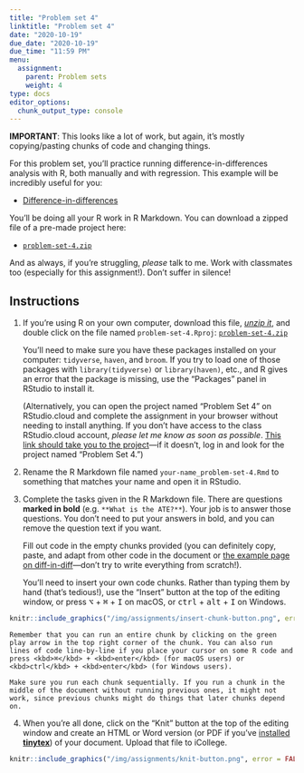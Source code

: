 ```yaml
---
title: "Problem set 4"
linktitle: "Problem set 4"
date: "2020-10-19"
due_date: "2020-10-19"
due_time: "11:59 PM"
menu:
  assignment:
    parent: Problem sets
    weight: 4
type: docs
editor_options: 
  chunk_output_type: console
---
```


:::note
**IMPORTANT**: This looks like a lot of work, but again, it's mostly copying/pasting chunks of code and changing things. 
:::

For this problem set, you'll practice running difference-in-differences analysis with R, both manually and with regression. This example will be incredibly useful for you:

- [Difference-in-differences](/example/diff-in-diff/)

You'll be doing all your R work in R Markdown. You can download a zipped file of a pre-made project here:

- [<i class="fas fa-file-archive"></i> `problem-set-4.zip`](/projects/problem-set-4.zip)

And as always, if you're struggling, *please* talk to me. Work with classmates too (especially for this assignment!). Don't suffer in silence!


## Instructions

1. If you're using R on your own computer, download this file, [*unzip it*](https://evalf20.classes.andrewheiss.com/resource/unzipping/), and double click on the file named `problem-set-4.Rproj`: [<i class="fas fa-file-archive"></i> `problem-set-4.zip`](/projects/problem-set-4.zip)

    You'll need to make sure you have these packages installed on your computer: `tidyverse`, `haven`, and `broom`. If you try to load one of those packages with `library(tidyverse)` or `library(haven)`, etc., and R gives an error that the package is missing, use the "Packages" panel in RStudio to install it.

    (Alternatively, you can open the project named "Problem Set 4" on RStudio.cloud and complete the assignment in your browser without needing to install anything. If you don't have access to the class RStudio.cloud account, *please let me know as soon as possible*. [This link should take you to the project](https://rstudio.cloud/spaces/82624/project/1727797)—if it doesn't, log in and look for the project named "Problem Set 4.")

2. Rename the R Markdown file named `your-name_problem-set-4.Rmd` to something that matches your name and open it in RStudio.

3. Complete the tasks given in the R Markdown file. There are questions **marked in bold** (e.g. `**What is the ATE?**`). Your job is to answer those questions. You don't need to put your answers in bold, and you can remove the question text if you want.

    Fill out code in the empty chunks provided (you can definitely copy, paste, and adapt from other code in the document or [the example page on diff-in-diff](/example/diff-in-diff/)—don't try to write everything from scratch!).

    You'll need to insert your own code chunks. Rather than typing them by hand (that's tedious!), use the "Insert" button at the top of the editing window, or press  <kbd>⌥</kbd> + <kbd>⌘</kbd> + <kbd>I</kbd> on macOS, or <kbd>ctrl</kbd> + <kbd>alt</kbd> + <kbd>I</kbd> on Windows.

```r
knitr::include_graphics("/img/assignments/insert-chunk-button.png", error = FALSE)
```

    Remember that you can run an entire chunk by clicking on the green play arrow in the top right corner of the chunk. You can also run lines of code line-by-line if you place your cursor on some R code and press <kbd>⌘</kbd> + <kbd>enter</kbd> (for macOS users) or <kbd>ctrl</kbd> + <kbd>enter</kbd> (for Windows users).

    Make sure you run each chunk sequentially. If you run a chunk in the middle of the document without running previous ones, it might not work, since previous chunks might do things that later chunks depend on.

4. When you're all done, click on the "Knit" button at the top of the editing window and create an HTML or Word version (or PDF if you've [installed **tinytex**](/resource/install/#install-tinytex)) of your document. Upload that file to iCollege.

```r
knitr::include_graphics("/img/assignments/knit-button.png", error = FALSE)
```
